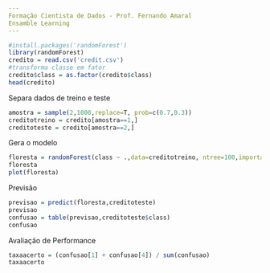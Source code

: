 ```yaml
---
Formação Cientista de Dados - Prof. Fernando Amaral
Ensamble Learning
---
```


```r
#install.packages('randomForest')
library(randomForest)
credito = read.csv('credit.csv')
#transforma classe em fator
credito$class = as.factor(credito$class)
head(credito)
```
Separa dados de treino e teste
```r
amostra = sample(2,1000,replace=T, prob=c(0.7,0.3))
creditotreino = credito[amostra==1,]
creditoteste = credito[amostra==2,]
```
Gera o modelo
```r
floresta = randomForest(class ~ .,data=creditotreino, ntree=100,importance=T)
floresta
plot(floresta)
```
Previsão
```r
previsao = predict(floresta,creditoteste)
previsao
confusao = table(previsao,creditoteste$class)
confusao
```
Avaliação de Performance
```r
taxaacerto = (confusao[1] + confusao[4]) / sum(confusao)
taxaacerto
```

